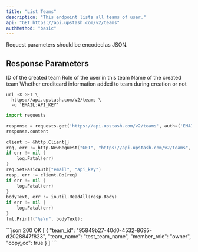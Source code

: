 ```yaml
---
title: "List Teams"
description: "This endpoint lists all teams of user."
api: "GET https://api.upstash.com/v2/teams"
authMethod: "basic"
---
```


<Note>
Request parameters should be encoded as JSON.
</Note>





## Response Parameters
<ResponseField name="team_id" type="string">
	ID of the created team
</ResponseField>
<ResponseField name="member_role" type="string">
Role of the user in this team
</ResponseField>
<ResponseField name="team_name" type="string">
Name of the created team
</ResponseField>
<ResponseField name="copy_cc" type="boolean">
Whether creditcard information added to team during creation or not
</ResponseField>


<RequestExample>

```shell curl
url -X GET \
  https://api.upstash.com/v2/teams \
  -u 'EMAIL:API_KEY'
```

```python Python
import requests

response = requests.get('https://api.upstash.com/v2/teams', auth=('EMAIL', 'API_KEY'))
response.content
```

```go Go
client := &http.Client{}
req, err := http.NewRequest("GET", "https://api.upstash.com/v2/teams", nil)
if err != nil {
    log.Fatal(err)
}
req.SetBasicAuth("email", "api_key")
resp, err := client.Do(req)
if err != nil {
    log.Fatal(err)
}
bodyText, err := ioutil.ReadAll(resp.Body)
if err != nil {
    log.Fatal(err)
}
fmt.Printf("%s\n", bodyText);

```


</RequestExample>

<ResponseExample>
```json 200 OK
[
    {
        "team_id": "95849b27-40d0-4532-8695-d2028847f823",
        "team_name": "test_team_name",
        "member_role": "owner",
        "copy_cc": true
    }
]
```
</ResponseExample>
